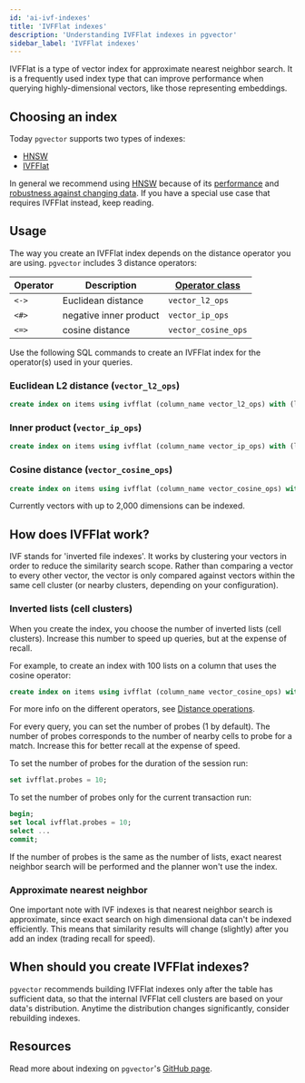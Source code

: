 ```yaml
---
id: 'ai-ivf-indexes'
title: 'IVFFlat indexes'
description: 'Understanding IVFFlat indexes in pgvector'
sidebar_label: 'IVFFlat indexes'
---
```


IVFFlat is a type of vector index for approximate nearest neighbor search. It is a frequently used index type that can improve performance when querying highly-dimensional vectors, like those representing embeddings.

## Choosing an index

Today `pgvector` supports two types of indexes:

- [HNSW](/docs/guides/ai/vector-indexes/hnsw-indexes)
- [IVFFlat](/docs/guides/ai/vector-indexes/ivf-indexes)

In general we recommend using [HNSW](/docs/guides/ai/vector-indexes/hnsw-indexes) because of its [performance](https://biobase.studio/blog/increase-performance-pgvector-hnsw#hnsw-performance-1536-dimensions) and [robustness against changing data](/docs/guides/ai/vector-indexes/hnsw-indexes#when-should-you-create-hnsw-indexes). If you have a special use case that requires IVFFlat instead, keep reading.

## Usage

The way you create an IVFFlat index depends on the distance operator you are using. `pgvector` includes 3 distance operators:

| Operator | Description            | [**Operator class**](https://www.postgresql.org/docs/current/sql-createopclass.html) |
| -------- | ---------------------- | ------------------------------------------------------------------------------------ |
| `<->`    | Euclidean distance     | `vector_l2_ops`                                                                      |
| `<#>`    | negative inner product | `vector_ip_ops`                                                                      |
| `<=>`    | cosine distance        | `vector_cosine_ops`                                                                  |

Use the following SQL commands to create an IVFFlat index for the operator(s) used in your queries.

### Euclidean L2 distance (`vector_l2_ops`)

```sql
create index on items using ivfflat (column_name vector_l2_ops) with (lists = 100);
```

### Inner product (`vector_ip_ops`)

```sql
create index on items using ivfflat (column_name vector_ip_ops) with (lists = 100);
```

### Cosine distance (`vector_cosine_ops`)

```sql
create index on items using ivfflat (column_name vector_cosine_ops) with (lists = 100);
```

Currently vectors with up to 2,000 dimensions can be indexed.

## How does IVFFlat work?

IVF stands for 'inverted file indexes'. It works by clustering your vectors in order to reduce the similarity search scope. Rather than comparing a vector to every other vector, the vector is only compared against vectors within the same cell cluster (or nearby clusters, depending on your configuration).

### Inverted lists (cell clusters)

When you create the index, you choose the number of inverted lists (cell clusters). Increase this number to speed up queries, but at the expense of recall.

For example, to create an index with 100 lists on a column that uses the cosine operator:

```sql
create index on items using ivfflat (column_name vector_cosine_ops) with (lists = 100);
```

For more info on the different operators, see [Distance operations](#distance-operators).

For every query, you can set the number of probes (1 by default). The number of probes corresponds to the number of nearby cells to probe for a match. Increase this for better recall at the expense of speed.

To set the number of probes for the duration of the session run:

```sql
set ivfflat.probes = 10;
```

To set the number of probes only for the current transaction run:

```sql
begin;
set local ivfflat.probes = 10;
select ...
commit;
```

If the number of probes is the same as the number of lists, exact nearest neighbor search will be performed and the planner won't use the index.

### Approximate nearest neighbor

One important note with IVF indexes is that nearest neighbor search is approximate, since exact search on high dimensional data can't be indexed efficiently. This means that similarity results will change (slightly) after you add an index (trading recall for speed).

## When should you create IVFFlat indexes?

`pgvector` recommends building IVFFlat indexes only after the table has sufficient data, so that the internal IVFFlat cell clusters are based on your data's distribution. Anytime the distribution changes significantly, consider rebuilding indexes.

## Resources

Read more about indexing on `pgvector`'s [GitHub page](https://github.com/pgvector/pgvector#indexing).
